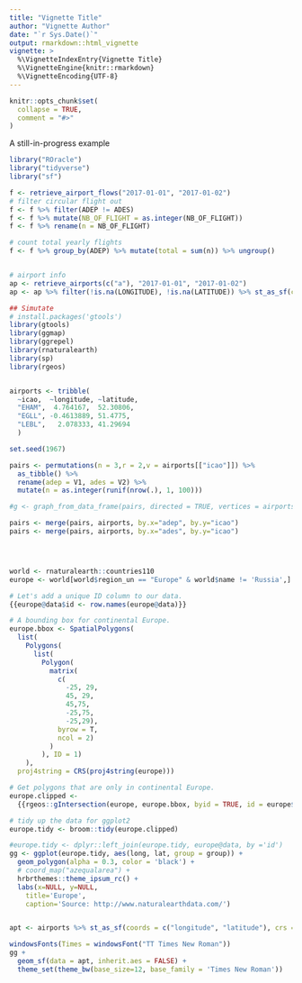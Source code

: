```yaml
---
title: "Vignette Title"
author: "Vignette Author"
date: "`r Sys.Date()`"
output: rmarkdown::html_vignette
vignette: >
  %\VignetteIndexEntry{Vignette Title}
  %\VignetteEngine{knitr::rmarkdown}
  %\VignetteEncoding{UTF-8}
---
```


```r
knitr::opts_chunk$set(
  collapse = TRUE,
  comment = "#>"
)
```

A still-in-progress example

```r
library("ROracle")
library("tidyverse")
library("sf")

f <- retrieve_airport_flows("2017-01-01", "2017-01-02")
# filter circular flight out
f <- f %>% filter(ADEP != ADES)
f <- f %>% mutate(NB_OF_FLIGHT = as.integer(NB_OF_FLIGHT))
f <- f %>% rename(n = NB_OF_FLIGHT)

# count total yearly flights
f <- f %>% group_by(ADEP) %>% mutate(total = sum(n)) %>% ungroup()


# airport info
ap <- retrieve_airports(c("a"), "2017-01-01", "2017-01-02")
ap <- ap %>% filter(!is.na(LONGITUDE), !is.na(LATITUDE)) %>% st_as_sf(coords = c("LONGITUDE", "LATITUDE"), crs = 4326)
```

```r
## Simutate
# install.packages('gtools')
library(gtools)
library(ggmap)
library(ggrepel)
library(rnaturalearth)
library(sp)
library(rgeos)


airports <- tribble(
  ~icao,  ~longitude, ~latitude,
  "EHAM",  4.764167,  52.30806,
  "EGLL", -0.4613889, 51.4775,
  "LEBL",   2.078333, 41.29694
  )

set.seed(1967)

pairs <- permutations(n = 3,r = 2,v = airports[["icao"]]) %>%
  as_tibble() %>% 
  rename(adep = V1, ades = V2) %>% 
  mutate(n = as.integer(runif(nrow(.), 1, 100)))

#g <- graph_from_data_frame(pairs, directed = TRUE, vertices = airports)

pairs <- merge(pairs, airports, by.x="adep", by.y="icao")
pairs <- merge(pairs, airports, by.x="ades", by.y="icao")




world <- rnaturalearth::countries110
europe <- world[world$region_un == "Europe" & world$name != 'Russia',]

# Let's add a unique ID column to our data.
{{europe@data$id <- row.names(europe@data)}}

# A bounding box for continental Europe.
europe.bbox <- SpatialPolygons(
  list(
    Polygons(
      list(
        Polygon(
          matrix(
            c(
              -25, 29,
              45, 29,
              45,75,
              -25,75,
              -25,29),
            byrow = T,
            ncol = 2)
          )
        ), ID = 1)
    ),
  proj4string = CRS(proj4string(europe)))

# Get polygons that are only in continental Europe.
europe.clipped <-
  {{rgeos::gIntersection(europe, europe.bbox, byid = TRUE, id = europe$id)}}

# tidy up the data for ggplot2
europe.tidy <- broom::tidy(europe.clipped)

#europe.tidy <- dplyr::left_join(europe.tidy, europe@data, by ='id')
gg <- ggplot(europe.tidy, aes(long, lat, group = group)) +
  geom_polygon(alpha = 0.3, color = 'black') +
  # coord_map("azequalarea") +
  hrbrthemes::theme_ipsum_rc() +
  labs(x=NULL, y=NULL, 
    title='Europe',
    caption='Source: http://www.naturalearthdata.com/')


apt <- airports %>% st_as_sf(coords = c("longitude", "latitude"), crs = 4326)

windowsFonts(Times = windowsFont("TT Times New Roman"))
gg + 
  geom_sf(data = apt, inherit.aes = FALSE) +
  theme_set(theme_bw(base_size=12, base_family = 'Times New Roman'))
```

